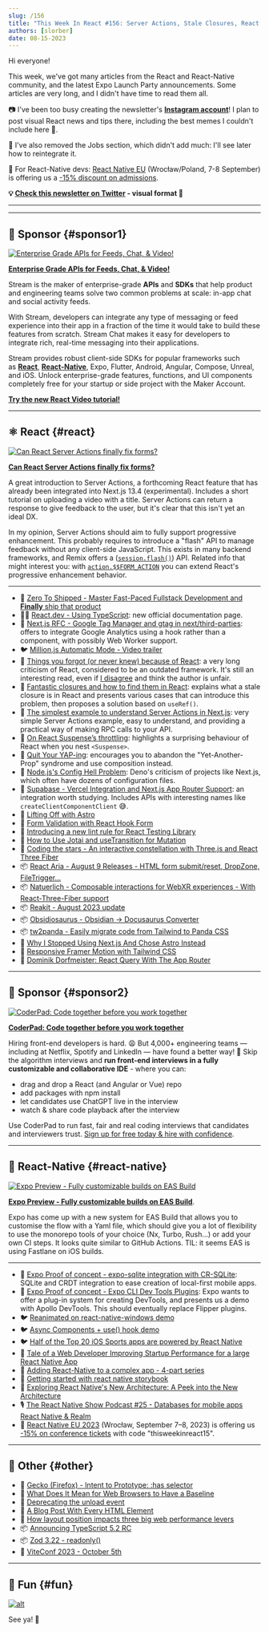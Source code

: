 ```yaml
---
slug: /156
title: "This Week In React #156: Server Actions, Stale Closures, React Falls Behind, Expo Builds, Suspense Throttling, React-Aria, Natuerlich, Obsidiosaurus, Expo-SQLite, Expo DevTools..."
authors: [slorber]
date: 08-15-2023
---
```


Hi everyone!

This week, we've got many articles from the React and React-Native community, and the latest Expo Launch Party announcements. Some articles are very long, and I didn't have time to read them all.

📷 I've been too busy creating the newsletter's [**Instagram account**](https://www.instagram.com/thisweekinreact/)! I plan to post visual React news and tips there, including the best memes I couldn't include here 🤭.

🧑 I've also removed the Jobs section, which didn't add much: I'll see later how to reintegrate it.

👥 For React-Native devs: [React Native EU](https://www.react-native.eu/) (Wrocław/Poland, 7-8 September) is offering us a [-15% discount on admissions](https://ti.to/react-native-eu/2023/discount/thisweekinreact15).

<!-- truncate -->

**💡 [Check this newsletter on Twitter](https://slo.im/thread) - visual format 🎨**

---


<Support />

---

## 💸 Sponsor {#sponsor1}

[![Enterprise Grade APIs for Feeds, Chat, & Video!](/emails/issues/153/stream.jpg)](https://getstream.io/video/voice-calling/?utm_source=thisweekinreact&utm_medium=sponsorship&utm_content=&utm_campaign=thisweekinreact_July2023_video_klmh22)

[**Enterprise Grade APIs for Feeds, Chat, & Video!**](https://getstream.io/video/docs/react/?utm_source=thisweekinreact&utm_medium=sponsorship&utm_content=&utm_campaign=thisweekinreact_July2023_video_klmh22)

Stream is the maker of enterprise-grade **APIs** and **SDKs** that help product and engineering teams solve two common problems at scale: in-app chat and social activity feeds.

With Stream, developers can integrate any type of messaging or feed experience into their app in a fraction of the time it would take to build these features from scratch. Stream Chat makes it easy for developers to integrate rich, real-time messaging into their applications.

Stream provides robust client-side SDKs for popular frameworks such as [**React**](https://getstream.io/chat/sdk/react/?utm_source=thisweekinreact&utm_medium=sponsorship&utm_content=&utm_campaign=thisweekinreact_July2023_video_klmh22), [**React-Native**](https://getstream.io/chat/sdk/react-native/?utm_source=thisweekinreact&utm_medium=sponsorship&utm_content=&utm_campaign=thisweekinreact_July2023_video_klmh22), Expo, Flutter, Android, Angular, Compose, Unreal, and iOS.
Unlock enterprise-grade features, functions, and UI components completely free for your startup or side project with the Maker Account.

[**Try the new React Video tutorial!**](https://getstream.io/video/docs/react/?utm_source=thisweekinreact&utm_medium=sponsorship&utm_content=&utm_campaign=thisweekinreact_July2023_video_klmh22)

---

## ⚛️ React {#react}

[![Can React Server Actions finally fix forms?](/emails/issues/156/serveractions.jpg)](https://www.mux.com/blog/what-are-react-server-actions)

[**Can React Server Actions finally fix forms?**](https://www.mux.com/blog/what-are-react-server-actions)

A great introduction to Server Actions, a forthcoming React feature that has already been integrated into Next.js 13.4 (experimental). Includes a short tutorial on uploading a video with a title. Server Actions can return a response to give feedback to the user, but it's clear that this isn't yet an ideal DX.

In my opinion, Server Actions should aim to fully support progressive enhancement. This probably requires to introduce a "flash" API to manage feedback without any client-side JavaScript. This exists in many backend frameworks, and Remix offers a ([`session.flash()`](https://remix.run/docs/en/main/utils/sessions#sessionflashkey-value)) API. Related info that might interest you: with [`action.$$FORM_ACTION`](https://twitter.com/sebastienlorber/status/1689921046856474625) you can extend React's progressive enhancement behavior.

---

- 💸 [Zero To Shipped - Master Fast-Paced Fullstack Development and **Finally** ship that product](https://www.zerotoshipped.com/)
- 🧑‍🎓 [React.dev - Using TypeScript](https://react.dev/learn/typescript): new official documentation page.
- 💬 [Next.js RFC - Google Tag Manager and gtag in next/third-parties](https://github.com/vercel/next.js/discussions/53868): offers to integrate Google Analytics using a hook rather than a component, with possibly Web Worker support.
- 🐦 [Million.js Automatic Mode - Video trailer](https://twitter.com/aidenybai/status/1689773623827943424)
- 📜 [Things you forgot (or never knew) because of React](https://joshcollinsworth.com/blog/antiquated-react): a very long criticism of React, considered to be an outdated framework. It's still an interesting read, even if [I disagree](https://github.com/josh-collinsworth/joco-sveltekit/issues/35#issuecomment-1680817566) and think the author is unfair.
- 📜 [Fantastic closures and how to find them in React](https://www.developerway.com/posts/fantastic-closures): explains what a stale closure is in React and presents various cases that can introduce this problem, then proposes a solution based on `useRef()`.
- 📜 [The simplest example to understand Server Actions in Next.js](https://scastiel.dev/simplest-example-server-actions-nextjs): very simple Server Actions example, easy to understand, and providing a practical way of making RPC calls to your API.
- 📜 [On React Suspense’s throttling](https://andreigatej.dev/blog/on-react-suspense-throttling/): highlights a surprising behaviour of React when you nest `<Suspense>`.
- 📜 [Quit Your YAP-ing](https://kyleshevlin.com/quit-your-yapping): encourages you to abandon the "Yet-Another-Prop" syndrome and use composition instead.
- 📜 [Node.js's Config Hell Problem](https://deno.com/blog/node-config-hell): Deno's criticism of projects like Next.js, which often have dozens of configuration files.
- 📜 [Supabase - Vercel Integration and Next.js App Router Support](https://supabase.com/blog/using-supabase-with-vercel): an integration worth studying. Includes APIs with interesting names like `createClientComponentClient` 😅.
- 📜 [Lifting Off with Astro](https://remotesynthesis.com/blog/lifting-off-with-astro/)
- 📜 [Form Validation with React Hook Form](https://claritydev.net/blog/form-validation-react-hook-form)
- 📜 [Introducing a new lint rule for React Testing Library](https://blog.testdouble.com/posts/2023-07-31-a-new-rtl-lint-rule/)
- 📜 [How to Use Jotai and useTransition for Mutation](https://blog.axlight.com/posts/how-to-use-jotai-and-use-transition-for-mutation/)
- 📜 [Coding the stars - An interactive constellation with Three.js and React Three Fiber](https://supabase.com/blog/interactive-constellation-threejs-react-three-fiber)
- 📦 [React Aria - August 9 Releases - HTML form submit/reset, DropZone, FileTrigger...](https://react-spectrum.adobe.com/releases/2023-08-09.html)
- 📦 [Natuerlich - Composable interactions for WebXR experiences - With React-Three-Fiber support](https://github.com/coconut-xr/natuerlich)
- 📦 [Reakit - August 2023 update](https://newsletter.ariakit.org/p/all-things)
- 📦 [Obsidiosaurus - Obsidian -> Docusaurus Converter](https://github.com/CIMSTA/obsidiosaurus)
- 📦 [tw2panda - Easily migrate code from Tailwind to Panda CSS](https://github.com/astahmer/tw2panda)
- 🎥 [Why I Stopped Using Next.js And Chose Astro Instead](https://www.youtube.com/watch?v=BoeZqPaYw9s)
- 🎥 [Responsive Framer Motion with Tailwind CSS](https://www.youtube.com/watch?v=xSuxsfn13xg)
- 🎥 [Dominik Dorfmeister: React Query With The App Router](https://www.youtube.com/watch?v=R4NHXrvwZWA)

<SubscribeFormEmbed placement="middle" />

---

## 💸 Sponsor {#sponsor2}

[![CoderPad: Code together before you work together](/emails/issues/154/coderpad.png)](https://coderpad.io/?utm_medium=3pmedia&utm_source=ThisWeekInReact&utm_campaign=23-Q3-3PMedia-ThisWeekInReact-ACQ-All-Global-Newsletter)

[**CoderPad: Code together before you work together**](https://coderpad.io/?utm_medium=3pmedia&utm_source=ThisWeekInReact&utm_campaign=23-Q3-3PMedia-ThisWeekInReact-ACQ-All-Global-Newsletter)

Hiring front-end developers is hard. 😩 But 4,000+ engineering teams — including at Netflix, Spotify and LinkedIn — have found a better way! 🤠 Skip the algorithm interviews and **run front-end interviews in a fully customizable and collaborative IDE** - where you can:

- drag and drop a React (and Angular or Vue) repo
- add packages with npm install
- let candidates use ChatGPT live in the interview
- watch & share code playback after the interview

Use CoderPad to run fast, fair and real coding interviews that candidates and interviewers trust. [Sign up for free today & hire with confidence](https://coderpad.io/?utm_medium=3pmedia&utm_source=ThisWeekInReact&utm_campaign=23-Q3-3PMedia-ThisWeekInReact-ACQ-All-Global-Newsletter).

---

## 📱 React-Native {#react-native}

[![Expo Preview - Fully customizable builds on EAS Build](/emails/issues/156/easbuild.jpg)](https://expo.dev/changelog/2023/08-10-custom-builds)

[**Expo Preview - Fully customizable builds on EAS Build**](https://expo.dev/changelog/2023/08-10-custom-builds).

Expo has come up with a new system for EAS Build that allows you to customise the flow with a Yaml file, which should give you a lot of flexibility to use the monorepo tools of your choice (Nx, Turbo, Rush...) or add your own CI steps. It looks quite similar to GitHub Actions. TIL: it seems EAS is using Fastlane on iOS builds.

---

- 👀 [Expo Proof of concept - expo-sqlite integration with CR-SQLite](https://expo.dev/changelog/2023/08-10-cr-sqlite): SQLite and CRDT integration to ease creation of local-first mobile apps.
- 👀 [Expo Proof of concept - Expo CLI Dev Tools Plugins](https://expo.dev/changelog/2023/08-10-dev-tools-plugins): Expo wants to offer a plug-in system for creating DevTools, and presents us a demo with Apollo DevTools. This should eventually replace Flipper plugins.
- 🐦 [Reanimated on react-native-windows demo](https://twitter.com/piaskowyk/status/1689982162886430721)
- 🐦 [Async Components + use() hook demo](https://twitter.com/SzymonRybczak/status/1691037156712599552)
- 🐦 [Half of the Top 20 iOS Sports apps are powered by React Native](https://twitter.com/Baconbrix/status/1690805340290301954)
- 📜 [Tale of a Web Developer Improving Startup Performance for a large React Native App](https://medium.com/engineering-udaan/reacting-to-change-tale-of-a-web-developer-improving-startup-performance-for-a-large-react-native-854f8a4850fd)
- 📜 [Adding React-Native to a complex app - 4-part series](https://www.nearform.com/blog/adding-react-native-to-a-complex-app-part-1-planning/)
- 📜 [Getting started with react native storybook](https://dev.to/dannyhw/getting-started-with-react-native-storybook-96c)
- 📜 [Exploring React Native's New Architecture: A Peek into the New Architecture](https://blog.devvivek.tech/exploring-react-natives-new-architecture-a-peek-into-the-new-architecture)
- 🎙️ [The React Native Show Podcast #25 - Databases for mobile apps React Native & Realm](https://www.callstack.com/podcasts/databases-for-mobile-apps-react-native-realm)
- 👥 [React Native EU 2023](https://www.react-native.eu/) (Wrocław, September 7–8, 2023) is offering us [-15% on conference tickets](https://ti.to/react-native-eu/2023/discount/thisweekinreact15) with code "thisweekinreact15".

---

## 🔀 Other {#other}

- 📣 [Gecko (Firefox) - Intent to Prototype: :has selector](https://twitter.com/intenttoship/status/1690045325539520523)
- 📜 [What Does It Mean for Web Browsers to Have a Baseline](https://thenewstack.io/what-does-it-mean-for-web-browsers-to-have-a-baseline/)
- 📜 [Deprecating the unload event](https://developer.chrome.com/blog/deprecating-unload/)
- 📜 [A Blog Post With Every HTML Element](https://www.patrickweaver.net/blog/a-blog-post-with-every-html-element/)
- 📜 [How layout position impacts three big web performance levers](https://performance.shopify.com/blogs/blog/how-layout-position-impacts-three-big-web-performance-levers)
- 📦 [Announcing TypeScript 5.2 RC](https://devblogs.microsoft.com/typescript/announcing-typescript-5-2-rc/)
- 📦 [Zod 3.22 - readonly()](https://twitter.com/colinhacks/status/1691172205516984322)
- 👥 [ViteConf 2023 - October 5th](https://viteconf.org/23/)

---

## 🤭 Fun {#fun}

[![alt](/emails/issues/156/meme.jpg)](https://twitter.com/DanStepanov/status/1689511613026775040)

See ya! 👋
